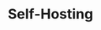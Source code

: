 ---
title: Self-Hosting
sidebar_position: 1
sidebar_custom_props:
  icon: TbServer
image: /images/user-guide/integrations/plug.png
---